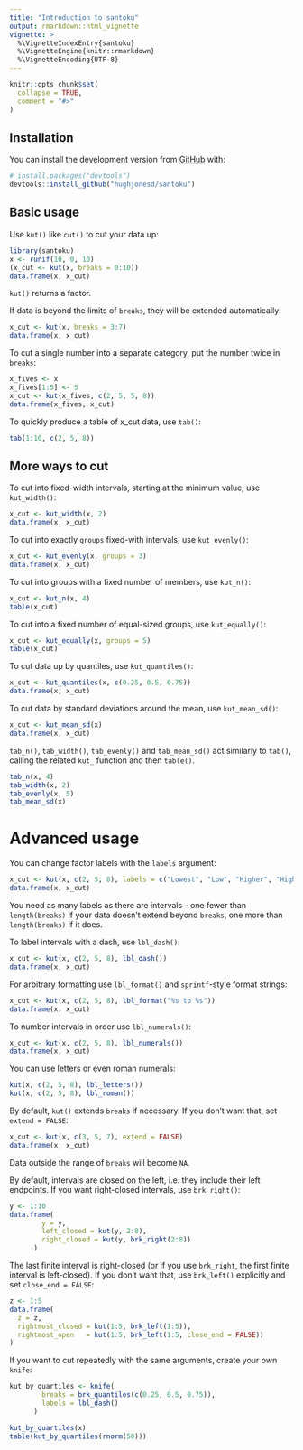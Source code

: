 ```yaml
---
title: "Introduction to santoku"
output: rmarkdown::html_vignette
vignette: >
  %\VignetteIndexEntry{santoku}
  %\VignetteEngine{knitr::rmarkdown}
  %\VignetteEncoding{UTF-8}
---
```


```r
knitr::opts_chunk$set(
  collapse = TRUE,
  comment = "#>"
)
```


## Installation

You can install the development version from [GitHub](https://github.com/) with:

``` r
# install.packages("devtools")
devtools::install_github("hughjonesd/santoku")
```

## Basic usage

Use `kut()` like `cut()` to cut your data up:

```r
library(santoku)
x <- runif(10, 0, 10)
(x_cut <- kut(x, breaks = 0:10))
data.frame(x, x_cut)
```

`kut()` returns a factor.

If data is beyond the limits of `breaks`, they will be extended automatically:

```r
x_cut <- kut(x, breaks = 3:7)
data.frame(x, x_cut)
```

To cut a single number into a separate category, put the number twice in
`breaks`:

```r
x_fives <- x
x_fives[1:5] <- 5
x_cut <- kut(x_fives, c(2, 5, 5, 8))
data.frame(x_fives, x_cut)
```


To quickly produce a table of x_cut data, use `tab()`:

```r
tab(1:10, c(2, 5, 8))
```

## More ways to cut

To cut into fixed-width intervals, starting at the minimum value, use
`kut_width()`:

```r
x_cut <- kut_width(x, 2)
data.frame(x, x_cut)
```

To cut into exactly `groups` fixed-with intervals, use `kut_evenly()`:

```r
x_cut <- kut_evenly(x, groups = 3)
data.frame(x, x_cut)
```

To cut into groups with a fixed number of members, use `kut_n()`:

```r
x_cut <- kut_n(x, 4)
table(x_cut)
```


To cut into a fixed number of equal-sized groups, use `kut_equally()`:

```r
x_cut <- kut_equally(x, groups = 5)
table(x_cut)
```


To cut data up by quantiles, use `kut_quantiles()`:

```r
x_cut <- kut_quantiles(x, c(0.25, 0.5, 0.75))
data.frame(x, x_cut)
```

To cut data by standard deviations around the mean, use `kut_mean_sd()`:

```r
x_cut <- kut_mean_sd(x)
data.frame(x, x_cut)
```

`tab_n()`, `tab_width()`, `tab_evenly()` and `tab_mean_sd()` act similarly to
`tab()`, calling the related `kut_` function and then `table()`.

```r
tab_n(x, 4)
tab_width(x, 2)
tab_evenly(x, 5)
tab_mean_sd(x)
```

# Advanced usage

You can change factor labels with the `labels` argument:

```r
x_cut <- kut(x, c(2, 5, 8), labels = c("Lowest", "Low", "Higher", "Highest"))
data.frame(x, x_cut)
```

You need as many labels as there are intervals - one fewer than `length(breaks)`
if your data doesn't extend beyond `breaks`, one more than `length(breaks)` if
it does.

To label intervals with a dash, use `lbl_dash()`:

```r
x_cut <- kut(x, c(2, 5, 8), lbl_dash())
data.frame(x, x_cut)
```

For arbitrary formatting use `lbl_format()` and `sprintf`-style format strings:

```r
x_cut <- kut(x, c(2, 5, 8), lbl_format("%s to %s"))
data.frame(x, x_cut)
```

To number intervals in order use `lbl_numerals()`:

```r
x_cut <- kut(x, c(2, 5, 8), lbl_numerals())
data.frame(x, x_cut)
```

You can use letters or even roman numerals:

```r
kut(x, c(2, 5, 8), lbl_letters())
kut(x, c(2, 5, 8), lbl_roman())
```

By default, `kut()` extends `breaks` if necessary. If you don't want
that, set `extend = FALSE`:

```r
x_cut <- kut(x, c(3, 5, 7), extend = FALSE)
data.frame(x, x_cut)
```

Data outside the range of `breaks` will become `NA`.

By default, intervals are closed on the left, i.e. they include their left
endpoints. If you want right-closed intervals, use `brk_right()`:

```r
y <- 1:10
data.frame(
        y = y, 
        left_closed = kut(y, 2:8), 
        right_closed = kut(y, brk_right(2:8))
      )
```

The last finite interval is right-closed (or if you use `brk_right`, the first finite interval is left-closed). If you don't want that, use `brk_left()` explicitly and set `close_end = FALSE`:

```r
z <- 1:5
data.frame(
  z = z,
  rightmost_closed = kut(1:5, brk_left(1:5)),
  rightmost_open   = kut(1:5, brk_left(1:5, close_end = FALSE))
)

```


If you want to cut repeatedly with the same arguments, create your own
`knife`:

```r
kut_by_quartiles <- knife(
        breaks = brk_quantiles(c(0.25, 0.5, 0.75)), 
        labels = lbl_dash()
      )

kut_by_quartiles(x)
table(kut_by_quartiles(rnorm(50)))

```
